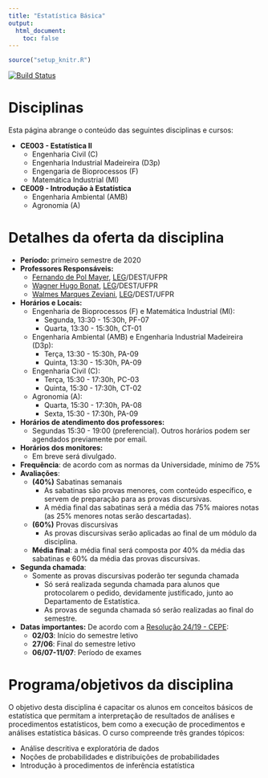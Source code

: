 ```yaml
---
title: "Estatística Básica"
output:
  html_document:
    toc: false
---
```


```r
source("setup_knitr.R")
```

[![Build Status](https://travis-ci.org/leg-ufpr/estbas.svg?branch=master)](https://travis-ci.org/leg-ufpr/estbas)

<!-- <div class="alert alert-danger" role="alert"> -->
<!-- </div> -->

# Disciplinas

Esta página abrange o conteúdo das seguintes disciplinas e cursos:

- **CE003 - Estatística II**
  - Engenharia Civil (C)
  - Engenharia Industrial Madeireira (D3p)
  - Engengaria de Bioprocessos (F)
  - Matemática Industrial (MI)
- **CE009 - Introdução à Estatística**
  - Engenharia Ambiental (AMB)
  - Agronomia (A)

# Detalhes da oferta da disciplina

- **Período:** primeiro semestre de 2020
- **Professores Responsáveis:**
  - [Fernando de Pol Mayer][], [LEG][]/DEST/UFPR
  - [Wagner Hugo Bonat][], [LEG][]/DEST/UFPR
  - [Walmes Marques Zeviani][], [LEG][]/DEST/UFPR
- **Horários e Locais:**
  - Engenharia de Bioprocessos (F) e Matemática Industrial (MI):
    - Segunda, 13:30 - 15:30h, PF-07
    - Quarta, 13:30 - 15:30h, CT-01
  - Engenharia Ambiental (AMB) e Engenharia Industrial Madeireira (D3p):
    - Terça, 13:30 - 15:30h, PA-09
    - Quinta, 13:30 - 15:30h, PA-09
  - Engenharia Civil (C):
    - Terça, 15:30 - 17:30h, PC-03
    - Quinta, 15:30 - 17:30h, CT-02
  - Agronomia (A):
    - Quarta, 15:30 - 17:30h, PA-08
    - Sexta, 15:30 - 17:30h, PA-09
- **Horários de atendimento dos professores:**
    - Segundas 15:30 - 19:00 (preferencial). Outros horários
      podem ser agendados previamente por email.
- **Horários dos monitores:**
  - Em breve será divulgado.
- **Frequência**: de acordo com as normas da Universidade, mínimo de 75%
- **Avaliações**:
  - **(40%)** Sabatinas semanais
    - As sabatinas são provas menores, com conteúdo específico, e servem
      de preparação para as provas discursivas.
    - A média final das sabatinas será a média das 75% maiores notas (as
    25% menores notas serão descartadas).
  - **(60%)** Provas discursivas
    - As provas discursivas serão aplicadas ao final de um módulo da
      disciplina.
  - **Média final**: a média final será composta por 40% da média das
    sabatinas e 60% da média das provas discursivas.
- **Segunda chamada**:
  - Somente as provas discursivas poderão ter segunda chamada
    - Só será realizada segunda chamada para alunos que protocolarem o
      pedido, devidamente justificado, junto ao Departamento de
      Estatística.
    - As provas de segunda chamada só serão realizadas ao final do
      semestre.
- **Datas importantes:** De acordo com a [Resolução 24/19 - CEPE][]:
    - **02/03**: Início do semestre letivo
    - **27/06**: Final do semestre letivo
    - **06/07-11/07**: Período de exames

# Programa/objetivos da disciplina

O objetivo desta disciplina é capacitar os alunos em conceitos básicos
de estatística que permitam a interpretação de resultados de análises e
procedimentos estatísticos, bem como a execução de procedimentos e
análises estatística básicas. O curso compreende três grandes tópicos:

- Análise descritiva e exploratória de dados
- Noções de probabilidades e distribuições de probabilidades
- Introdução à procedimentos de inferência estatística

<!-- links -->

[Fernando de Pol Mayer]: http://leg.ufpr.br/~fernandomayer
[Wagner Hugo Bonat]: http://leg.ufpr.br/~wbonat
[Walmes Marques Zeviani]: http://leg.ufpr.br/~walmes
[LEG]: http://www.leg.ufpr.br
[Resolução 24/19 - CEPE]: http://www.soc.ufpr.br/portal/wp-content/uploads/2019/11/cepe-24.19.pdf
